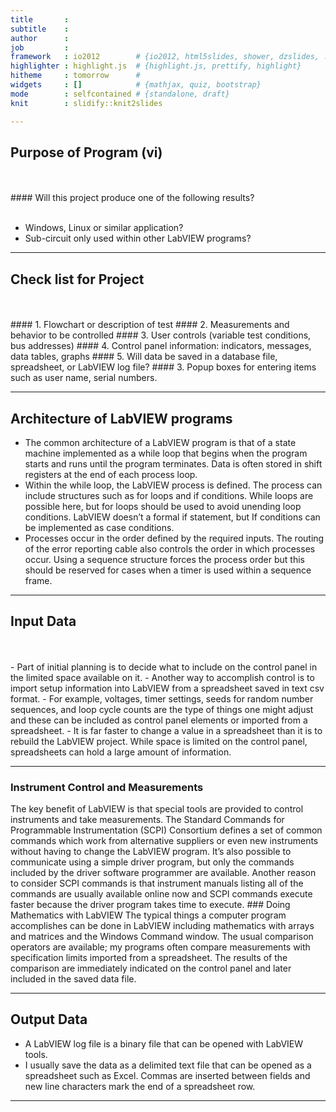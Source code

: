 ```yaml
---
title       : 
subtitle    : 
author      : 
job         : 
framework   : io2012        # {io2012, html5slides, shower, dzslides, ...}
highlighter : highlight.js  # {highlight.js, prettify, highlight}
hitheme     : tomorrow      # 
widgets     : []            # {mathjax, quiz, bootstrap}
mode        : selfcontained # {standalone, draft}
knit        : slidify::knit2slides

---
```


## Purpose of Program (vi)

<br><br>
#### Will this project produce one of the following results?
<br><br>

- Windows, Linux or similar application?
- Sub-circuit only used within other LabVIEW programs?

---

## Check list for Project
<br><br>
#### 1. Flowchart or description of test
#### 2. Measurements and behavior to be controlled
#### 3. User controls (variable test conditions, bus addresses)
#### 4. Control panel information: indicators, messages, data tables, graphs
#### 5. Will data be saved in a database file, spreadsheet, or LabVIEW log file?
#### 3. Popup boxes for entering items such as user name, serial numbers.

---

## Architecture of LabVIEW programs
- The common architecture of a LabVIEW program is that of a state machine implemented as a while loop that begins when the program starts and runs until the program terminates. Data is often stored in shift registers at the end of each process loop. 
- Within the while loop, the LabVIEW process is defined. The process can include structures such as for loops and if conditions. While loops are possible here, but for loops should be used to avoid unending loop conditions. LabVIEW doesn't a formal if statement, but If conditions can be implemented as case conditions. 
- Processes occur in the order defined by the required inputs. The routing of the error reporting cable also controls the order in which processes occur. Using a sequence structure forces the process order but this should be reserved for cases when a timer is used within a sequence frame. 

---

## Input Data
<br><br>
- Part of initial planning is to decide what to include on the control panel in the limited space available on it. 
- Another way to accomplish control is to import setup information into LabVIEW from a spreadsheet saved in text csv format.
- For example, voltages, timer settings, seeds for random number sequences, and loop cycle counts are the type of things one might adjust and these can be included as control panel elements or imported from a spreadsheet.
- It is far faster to change a value in a spreadsheet than it is to rebuild the LabVIEW project. While space is limited on the control panel, spreadsheets can hold a large amount of information. 

---

### Instrument Control and Measurements
The key benefit of LabVIEW is that special tools are provided to control instruments and take measurements. The Standard Commands for Programmable Instrumentation (SCPI) Consortium defines a set of common commands which work from alternative suppliers or even new instruments without having to change the LabVIEW program. It's also possible to communicate using a simple driver program, but only the commands included by the driver software programmer are available. Another reason to consider SCPI commands is that instrument manuals listing all of the commands are usually available online now and SCPI commands execute faster because the driver program takes time to execute.
### Doing Mathematics with LabVIEW
The typical things a computer program accomplishes can be done in LabVIEW including mathematics with arrays and matrices and the Windows Command window. The usual comparison operators are available; my programs often compare measurements with specification limits imported from a spreadsheet. The results of the comparison are immediately indicated on the control panel and later included in the saved data file.  

---

## Output Data

- A LabVIEW log file is a binary file that can be opened with LabVIEW tools.
- I usually save the data as a delimited text file that can be opened as a spreadsheet such as Excel. Commas are inserted between fields and new line characters mark the end of a spreadsheet row.

---